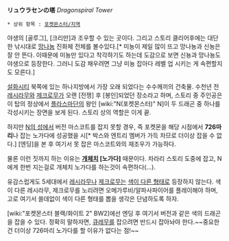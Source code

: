 '''リュウラセンの塔''' ''Dragonspiral Tower''

 * 상위 항목 : [[포켓몬스터/지역]]

야생의 [골루그], [크리만]과 조우할 수 있는 곳이다. 그리고 스토리 클리어후에는 대단한 낚시대로 [[망나뇽]] 진화체 전체를 볼수있다.[* 미뇽이 제일 많이 뜨고 망나뇽과 신뇽은 잘 안 뜬다. 이때문에 미뇽만 있다고 착각하기도 하는데 도감으로 보면 신뇽과 망나뇽도 야생으로 등장한다. 그러니 도감 채우려면 그냥 미뇽 잡아다 레벨 업 시키는 게 속편할지도 모른다.] 

[[설화시티]] 북쪽에 있는 하나지방에서 가장 오래 되었다는 수수께끼의 건축물. 수천년 전 [[레시라무]]와 [[제크로무]]가 오랜 [전쟁] 후 [봉인]되었던 장소라고 하며, 스토리 중 주인공은 이 탑의 정상에서 [[플라스마단]]의 왕인 [wiki:"N(포켓몬스터)" N]이 두 드래곤 중 하나를 각성시키는 장면을 보게 된다.
스토리 상의 역할은 이게 끝.

하지만 [[N의 성]]에서 버전 마스코트를 잡지 못할 경우, 즉 포켓몬을 해당 시점에서 '''726마리'''나 잡는 노가다에 성공했을 시[* 박스와 엔트리 멤버가 가득 차므로 더이상 잡을 수 없다.] [엔딩]을 본 후 여기서 못 잡은 마스코트와의 재조우가 가능하다.

물론 이런 짓까지 하는 이유는 '''[[개체치]] [노가다]''' 때문이다. 차라리 스토리 도중에 잡고, N에게 한번 지는걸로 개체치 노가다를 하는것이 속편하다(...).

유감스럽게도 5세대에서 [[레시라무]]나 [[제크로무]]는 [[색이 다른 포켓몬|색이 다른 형태]]로 등장하지 않는다. 색이 다른 레시라무, 제크로무를 노리려면 오메가루비/알파사파이어를 플레이해야 하며, 고로 여기서 쓸데없이 색이 다른 형태를 뽑을 생각은 단념하도록 하자.

[wiki:"포켓몬스터 블랙/화이트 2" BW2]에선 엔딩 후 여기서 버전과 같은 색의 드래곤을 잡을 수 있다. 정확히 말하자면, [[큐레무]]를 잡으려면 반드시 잡아놔야 한다.~~중요한 건 더이상 726마리 노가다를 할 이유가 없다는 점!~~
